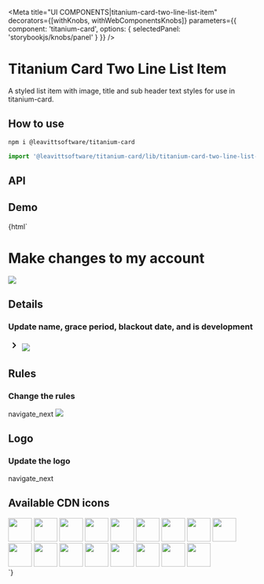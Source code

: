 

<Meta
  title="UI COMPONENTS|titanium-card-two-line-list-item"
  decorators={[withKnobs, withWebComponentsKnobs]}
  parameters={{ component: 'titanium-card', options: { selectedPanel: 'storybookjs/knobs/panel' } }}
/>

# Titanium Card Two Line List Item

A styled list item with image, title and sub header text styles for use in titanium-card.

## How to use

```bash
npm i @leavittsoftware/titanium-card
```

```js
import '@leavittsoftware/titanium-card/lib/titanium-card-two-line-list-item';
```

## API

<Props of="titanium-card-two-line-list-item" />

## Demo

<Preview withToolbar>
  <Story name="Docs">
    {html`
      <titanium-card>
        <h1>Make changes to my account</h1>
        <titanium-card-two-line-list-item title="Details">
          <img src="https://cdn.leavitt.com/icons/icon-scoreboard-details.svg" />
          <h2>Details</h2>
          <h3>Update name, grace period, blackout date, and is development</h3>
          <svg viewBox="0 0 24 24" style="height: 24px; width: 24px; flex-shrink: 0;">
            <path d="M10 6L8.59 7.41 13.17 12l-4.58 4.59L10 18l6-6z" />
          </svg>
        </titanium-card-two-line-list-item>
        <titanium-card-two-line-list-item title="Rules">
          <img src="https://cdn.leavitt.com/icons/icon-rules.svg" />
          <h2>Rules</h2>
          <h3>Change the rules</h3>
          <mwc-icon>navigate_next</mwc-icon>
        </titanium-card-two-line-list-item>
        <titanium-card-two-line-list-item title="Logo">
          <img src="https://cdn.leavitt.com/icons/icon-logo.svg" />
          <h2>Logo</h2>
          <h3>Update the logo</h3>
          <mwc-icon>navigate_next</mwc-icon>
        </titanium-card-two-line-list-item>
      </titanium-card>
      <h2>Available CDN icons</h2>
      <div>
        <img height="48" src="https://cdn.leavitt.com/icons/icon-logo.svg" />
        <img height="48" src="https://cdn.leavitt.com/icons/icon-scoreboard-prizes.svg" />
        <img height="48" src="https://cdn.leavitt.com/icons/icon-delete-logo.svg" />
        <img height="48" src="https://cdn.leavitt.com/icons/icon-logo.svg" />
        <img height="48" src="https://cdn.leavitt.com/icons/icon-rules.svg" />
        <img height="48" src="https://cdn.leavitt.com/icons/icon-scoreboard-details.svg" />
        <img height="48" src="https://cdn.leavitt.com/icons/icon-carousel.svg" />
        <img height="48" src="https://cdn.leavitt.com/icons/icon-name-division.svg" />
        <img height="48" src="https://cdn.leavitt.com/icons/icon-reminder.svg" />
        <img height="48" src="https://cdn.leavitt.com/icons/icon-company-manager.svg" />
        <img height="48" src="https://cdn.leavitt.com/icons/icon-domo.svg" />
        <img height="48" src="https://cdn.leavitt.com/icons/icon-employees.svg" />
        <img height="48" src="https://cdn.leavitt.com/icons/icon-log-parser.svg" />
        <img height="48" src="https://cdn.leavitt.com/icons/icon-pcms.svg" />
        <img height="48" src="https://cdn.leavitt.com/icons/icon-permissions.svg" />
        <img height="48" src="https://cdn.leavitt.com/icons/icon-prod-budgets.svg" />
        <img height="48" src="https://cdn.leavitt.com/icons/icon-reporting-tools.svg" />
      </div>
    `}
  </Story>
</Preview>
